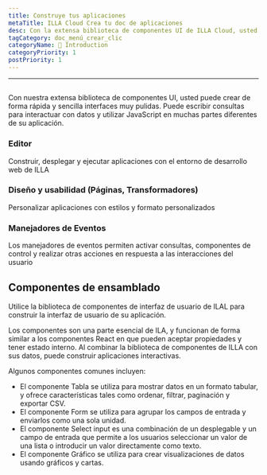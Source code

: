 ```yaml
---
title: Construye tus aplicaciones
metaTitle: ILLA Cloud Crea tu doc de aplicaciones
desc: Con la extensa biblioteca de componentes UI de ILLA Cloud, usted puede crear de forma rápida y sencilla interfaces altamente pulidas
tagCategory: doc_menú_crear_clic
categoryName: 👋 Introduction
categoryPriority: 1
postPriority: 1
---
```


* * *

## <Heading hidden>Construye tus aplicaciones</Heading>

Con nuestra extensa biblioteca de componentes UI, usted puede crear de forma rápida y sencilla interfaces muy pulidas. Puede escribir consultas para interactuar con datos y utilizar JavaScript en muchas partes diferentes de su aplicación.

### Editor

Construir, desplegar y ejecutar aplicaciones con el entorno de desarrollo web de ILLA

### Diseño y usabilidad (Páginas, Transformadores)

Personalizar aplicaciones con estilos y formato personalizados

### Manejadores de Eventos

Los manejadores de eventos permiten activar consultas, componentes de control y realizar otras acciones en respuesta a las interacciones del usuario

## Componentes de ensamblado

Utilice la biblioteca de componentes de interfaz de usuario de ILAL para construir la interfaz de usuario de su aplicación.

Los componentes son una parte esencial de ILA, y funcionan de forma similar a los componentes React en que pueden aceptar propiedades y tener estado interno. Al combinar la biblioteca de componentes de ILLA con sus datos, puede construir aplicaciones interactivas.

Algunos componentes comunes incluyen:

-   El componente Tabla se utiliza para mostrar datos en un formato tabular, y ofrece características tales como ordenar, filtrar, paginación y exportar CSV.
-   El componente Form se utiliza para agrupar los campos de entrada y enviarlos como una sola unidad.
-   El componente Select input es una combinación de un desplegable y un campo de entrada que permite a los usuarios seleccionar un valor de una lista o introducir un valor directamente como texto.
-   El componente Gráfico se utiliza para crear visualizaciones de datos usando gráficos y cartas.

